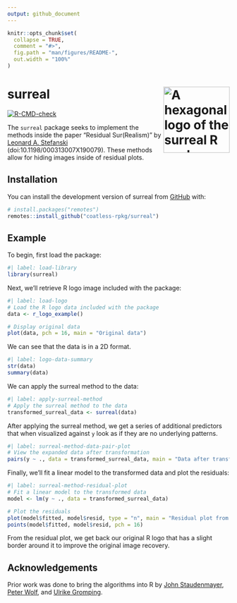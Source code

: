 ```yaml
---
output: github_document
---
```


<!-- README.md is generated from README.Rmd. Please edit that file -->

```r
knitr::opts_chunk$set(
  collapse = TRUE,
  comment = "#>",
  fig.path = "man/figures/README-",
  out.width = "100%"
)
```

# surreal <img src="man/figures/logo-surreal.png" align ="right" alt="A hexagonal logo of the surreal R package that shows a series of points with varying sizes" width ="150"/>

<!-- badges: start -->
[![R-CMD-check](https://github.com/coatless-rpkg/surreal/actions/workflows/R-CMD-check.yaml/badge.svg)](https://github.com/coatless-rpkg/surreal/actions/workflows/R-CMD-check.yaml)
<!-- badges: end -->

The `surreal` package seeks to implement the methods inside the paper 
"Residual Sur(Realism)" by [Leonard A. Stefanski](https://www4.stat.ncsu.edu/~stefansk/) (doi:10.1198/000313007X190079). These methods allow for hiding images inside of residual plots.

## Installation

You can install the development version of surreal from [GitHub](https://github.com/) with:

``` r
# install.packages("remotes")
remotes::install_github("coatless-rpkg/surreal")
```

## Example

To begin, first load the package:

```r
#| label: load-library
library(surreal)
```

Next, we'll retrieve R logo image included with the package:

```r
#| label: load-logo
# Load the R logo data included with the package
data <- r_logo_example()

# Display original data
plot(data, pch = 16, main = "Original data")
```

We can see that the data is in a 2D format. 

```r
#| label: logo-data-summary
str(data)
summary(data)
```

We can apply the surreal method to the data:

```r
#| label: apply-surreal-method
# Apply the surreal method to the data
transformed_surreal_data <- surreal(data)
```

After applying the surreal method, we get a series of additional predictors
that when visualized against `y` look as if they are no underlying patterns.

```r
#| label: surreal-method-data-pair-plot
# View the expanded data after transformation
pairs(y ~ ., data = transformed_surreal_data, main = "Data after transformation")
```

Finally, we'll fit a linear model to the transformed data and plot the residuals:

```r
#| label: surreal-method-residual-plot
# Fit a linear model to the transformed data
model <- lm(y ~ ., data = transformed_surreal_data)

# Plot the residuals
plot(model$fitted, model$resid, type = "n", main = "Residual plot from transformed data")
points(model$fitted, model$resid, pch = 16)
```

From the residual plot, we get back our original R logo that has a slight
border around it to improve the original image recovery.

## Acknowledgements

Prior work was done to bring the algorithms into R by [John Staudenmayer](https://www4.stat.ncsu.edu/~stefansk/NSF_Supported/Hidden_Images/000_R_Programs/John_Staudenmayer/), [Peter Wolf](https://www4.stat.ncsu.edu/~stefansk/NSF_Supported/Hidden_Images/000_R_Programs/Peter_Wolf/),
and [Ulrike Gromping](https://www4.stat.ncsu.edu/~stefansk/NSF_Supported/Hidden_Images/000_R_Programs/Ulrike_Gromping/).
